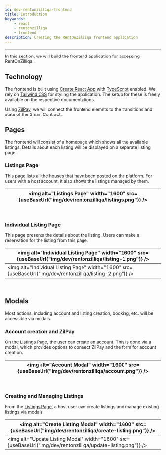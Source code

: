 ```yaml
---
id: dev-rentonzilliqa-frontend
title: Introduction
keywords:
    - react
    - rentonzilliqa
    - frontend
description: Creating the RentOnZilliqa frontend application
---
```


---


In this section, we will build the frontend application for accessing RentOnZilliqa.

## Technology

The frontend is built using [Create React App](https://github.com/facebook/create-react-app) with [TypeScript](https://www.typescriptlang.org) enabled. We rely on [Tailwind CSS](https://tailwindcss.com) for styling the application. The setup for these is freely available on the respective documentations.

Using [ZilPay](https://zilpay.io), we will connect the frontend elemnts to the transitions and state of the Smart Contract.

## Pages

The frontend will consist of a homepage which shows all the available listings. Details about each listing will be displayed on a separate listing page.

### Listings Page

This page lists all the houses that have been posted on the platform. For users with a host account, it also shows the listings managed by them.

| <img alt="Listings Page" width="1600" src={useBaseUrl("img/dev/rentonzilliqa/listings.png")} /> |
| ----------------------------------------------------------------------------------------------- |

<br />

### Individual Listing Page

This page presents the details about the listing. Users can make a reservation for the listing from this page.

| <img alt="Individual Listing Page" width="1600" src={useBaseUrl("img/dev/rentonzilliqa/listing-1.png")} /> |
| ---------------------------------------------------------------------------------------------------------- |
| <img alt="Individual Listing Page" width="1600" src={useBaseUrl("img/dev/rentonzilliqa/listing-2.png")} /> |

<br />

## Modals

Most actions, including account and listing creation, booking, etc. will be accessible via modals.

### Account creation and ZilPay

On the [Listings Page](#listings-page), the user can create an account. This is done via a modal, which provides options to connect ZilPay and the form for account creation.

| <img alt="Account Modal" width="1600" src={useBaseUrl("img/dev/rentonzilliqa/account.png")} /> |
| ---------------------------------------------------------------------------------------------- |

<br />

### Creating and Managing Listings

From the [Listings Page](#listings-page), a host user can create listings and manage existing listings via modals.

| <img alt="Create Listing Modal" width="1600" src={useBaseUrl("img/dev/rentonzilliqa/create-listing.png")} /> |
| ------------------------------------------------------------------------------------------------------------ |
| <img alt="Update Listing Modal" width="1600" src={useBaseUrl("img/dev/rentonzilliqa/update-listing.png")} /> |
